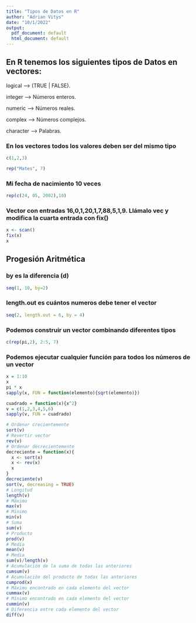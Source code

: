 ```yaml
---
title: "Tipos de Datos en R"
author: "Adrian Vitys"
date: "10/1/2022"
output:
  pdf_document: default
  html_document: default
---
```


## En R tenemos los siguientes tipos de Datos en vectores:
logical --> (TRUE | FALSE).

integer --> Números enteros.

numeric --> Números reales.

complex --> Números complejos.

character --> Palabras.

### En los vectores todos los valores deben ser del mismo tipo
```r
c(1,2,3)

rep("Mates", 7)
```

### Mi fecha de nacimiento 10 veces
```r
rep(c(24, 05, 2002),10)
```


### Vector con entradas 16,0,1,20,1,7,88,5,1,9. Llámalo vec y modifica la cuarta entrada con fix()
```r
x <- scan()
fix(x)
x
```

## Progesión Aritmética
### by es la diferencia (d)
```r
seq(1, 10, by=2)
```
### length.out es cuántos numeros debe tener el vector
```r
seq(2, length.out = 6, by = 4)
```
### Podemos construir un vector combinando diferentes tipos
```r
c(rep(pi,2), 2:5, 7)
```

### Podemos ejecutar cualquier función para todos los números de un vector
```r
x = 1:10
x
pi * x
sapply(x, FUN = function(elemento){sqrt(elemento)})

cuadrado = function(x){x^2}
v = c(1,2,3,4,5,6)
sapply(v, FUN = cuadrado)

# Ordenar crecientemente
sort(v)
# Revertir vector
rev(v)
# Ordenar decrecientemente
decreciente = function(x){
  x <- sort(x)
  x <- rev(x)
  x
}
decreciente(v)
sort(v, decreasing = TRUE)
# Longitud
length(v)
# Máximo
max(v)
# Mínimo
min(v)
# Suma
sum(v)
# Producto
prod(v)
# Media
mean(v)
# Media
sum(v)/length(v)
# Acumulación de la suma de todas las anteriores
cumsum(v)
# Acumulación del producto de todas las anteriores
cumprod(x)
# Máximo encontrado en cada elemento del vector
cummax(v)
# Mínimo encontrado en cada elemento del vector
cummin(v)
# Diferencia entre cada elemento del vector
diff(v)
```























